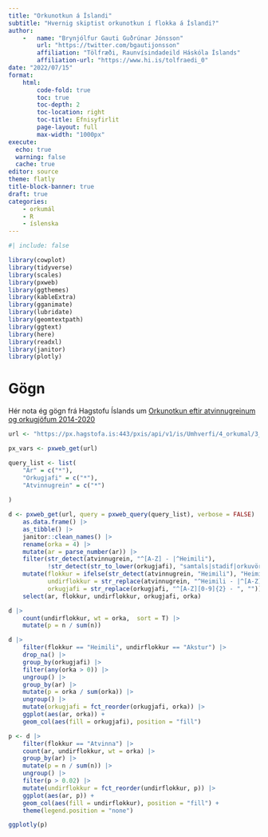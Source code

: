 ```yaml
---
title: "Orkunotkun á Íslandi"
subtitle: "Hvernig skiptist orkunotkun í flokka á Íslandi?"
author: 
    -   name: "Brynjólfur Gauti Guðrúnar Jónsson"
        url: "https://twitter.com/bgautijonsson"
        affiliation: "Tölfræði, Raunvísindadeild Háskóla Íslands"
        affiliation-url: "https://www.hi.is/tolfraedi_0"
date: "2022/07/15"
format: 
    html:
        code-fold: true
        toc: true
        toc-depth: 2
        toc-location: right
        toc-title: Efnisyfirlit
        page-layout: full
        max-width: "1000px"
execute: 
  echo: true
  warning: false
  cache: true
editor: source
theme: flatly
title-block-banner: true
draft: true
categories:
    - orkumál
    - R
    - íslenska
---
```



```r
#| include: false

library(cowplot)
library(tidyverse)
library(scales)
library(pxweb)
library(ggthemes)
library(kableExtra)
library(gganimate)
library(lubridate)
library(geomtextpath)
library(ggtext)
library(here)
library(readxl)
library(janitor)
library(plotly)
```

# Gögn

Hér nota ég gögn frá Hagstofu Íslands um [Orkunotkun eftir atvinnugreinum og orkugjöfum 2014-2020](https://px.hagstofa.is/pxis/pxweb/is/Umhverfi/Umhverfi__4_orkumal__3_orkuflaedireikningar/UMH40100.px)


```r
url <- "https://px.hagstofa.is:443/pxis/api/v1/is/Umhverfi/4_orkumal/3_orkuflaedireikningar/UMH40100.px"

px_vars <- pxweb_get(url)

query_list <- list(  
    "Ár" = c("*"),
    "Orkugjafi" = c("*"),
    "Atvinnugrein" = c("*")
    
)

d <- pxweb_get(url, query = pxweb_query(query_list), verbose = FALSE) |>  
    as.data.frame() |>  
    as_tibble() |>  
    janitor::clean_names() |> 
    rename(orka = 4) |> 
    mutate(ar = parse_number(ar)) |> 
    filter(str_detect(atvinnugrein, "^[A-Z] - |^Heimili"),
           !str_detect(str_to_lower(orkugjafi), "samtals|stadif|orkuvörur")) |> 
    mutate(flokkur = ifelse(str_detect(atvinnugrein, "Heimili"), "Heimili", "Atvinna"),
           undirflokkur = str_replace(atvinnugrein, "^Heimili - |^[A-Z] - ", ""),
           orkugjafi = str_replace(orkugjafi, "^[A-Z][0-9]{2} - ", "")) |> 
    select(ar, flokkur, undirflokkur, orkugjafi, orka)
```

```r
d |> 
    count(undirflokkur, wt = orka,  sort = T) |> 
    mutate(p = n / sum(n))
```

```r
d |> 
    filter(flokkur == "Heimili", undirflokkur == "Akstur") |> 
    drop_na() |> 
    group_by(orkugjafi) |> 
    filter(any(orka > 0)) |> 
    ungroup() |> 
    group_by(ar) |> 
    mutate(p = orka / sum(orka)) |> 
    ungroup() |> 
    mutate(orkugjafi = fct_reorder(orkugjafi, orka)) |> 
    ggplot(aes(ar, orka)) +
    geom_col(aes(fill = orkugjafi), position = "fill")
```

```r
p <- d |> 
    filter(flokkur == "Atvinna") |> 
    count(ar, undirflokkur, wt = orka) |> 
    group_by(ar) |> 
    mutate(p = n / sum(n)) |> 
    ungroup() |> 
    filter(p > 0.02) |> 
    mutate(undirflokkur = fct_reorder(undirflokkur, p)) |> 
    ggplot(aes(ar, p)) +
    geom_col(aes(fill = undirflokkur), position = "fill") +
    theme(legend.position = "none")

ggplotly(p)
```

